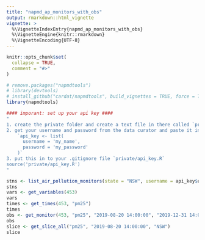 ```yaml
---
title: "napmd_ap_monitors_with_obs"
output: rmarkdown::html_vignette
vignette: >
  %\VignetteIndexEntry{napmd_ap_monitors_with_obs}
  %\VignetteEngine{knitr::rmarkdown}
  %\VignetteEncoding{UTF-8}
---
```


```r
knitr::opts_chunk$set(
  collapse = TRUE,
  comment = "#>"
)
```

```r
# remove.packages("napmdtools")
# library(devtools)
# install_github("cardat/napmdtools", build_vignettes = TRUE, force = TRUE)
library(napmdtools)

#### imporant: set up your api key ####
"
1. create the private folder and create a text file in there called `private/api_key.R`
2. get your username and password from the data curator and paste it in there.
    `api_key <- list(
      username = 'my_name',
      password = 'my_password'
    )`
3. put this in to your .gitignore file `private/api_key.R`
source('private/api_key.R')
"

stns <- list_air_pollution_monitors(state = "NSW", username = api_key$username, password = api_key$password)
stns
vars <- get_variables(453)
vars
times <- get_times(453, "pm25")
times
obs <- get_monitor(453, "pm25", "2019-08-20 14:00:00", "2019-12-31 14:00:00")
obs
slice <- get_slice_all("pm25", "2019-08-20 14:00:00", "NSW")
slice
```
